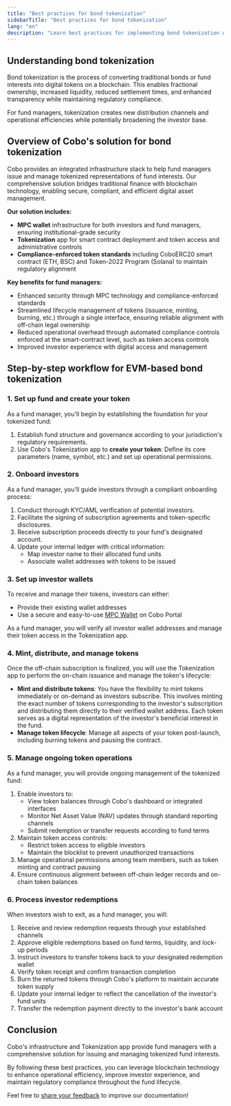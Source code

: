 ```yaml
---
title: "Best practices for bond tokenization"
sidebarTitle: "Best practices for bond tokenization"
lang: "en"
description: "Learn best practices for implementing bond tokenization with Cobo's Tokenization app, from setup to investor redemption."
---
```


## Understanding bond tokenization

Bond tokenization is the process of converting traditional bonds or fund interests into digital tokens on a blockchain. This enables fractional ownership, increased liquidity, reduced settlement times, and enhanced transparency while maintaining regulatory compliance. 

For fund managers, tokenization creates new distribution channels and operational efficiencies while potentially broadening the investor base.

## Overview of Cobo's solution for bond tokenization

Cobo provides an integrated infrastructure stack to help fund managers issue and manage tokenized representations of fund interests. Our comprehensive solution bridges traditional finance with blockchain technology, enabling secure, compliant, and efficient digital asset management.

**Our solution includes:**
- **MPC wallet** infrastructure for both investors and fund managers, ensuring institutional-grade security
- **Tokenization** app for smart contract deployment and token access and administrative controls
- **Compliance-enforced token standards** including CoboERC20 smart contract (ETH, BSC) and Token-2022 Program (Solana) to maintain regulatory alignment

**Key benefits for fund managers:**
- Enhanced security through MPC technology and compliance-enforced standards
- Streamlined lifecycle management of tokens (issuance, minting, burning, etc.) through a single interface, ensuring reliable alignment with off-chain legal ownership
- Reduced operational overhead through automated compliance controls enforced at the smart-contract level, such as token access controls
- Improved investor experience with digital access and management

## Step-by-step workflow for EVM-based bond tokenization

### 1. Set up fund and create your token

As a fund manager, you'll begin by establishing the foundation for your tokenized fund:

1. Establish fund structure and governance according to your jurisdiction's regulatory requirements.
2. Use Cobo's Tokenization app to **create your token**: Define its core parameters (name, symbol, etc.) and set up operational permissions.

### 2. Onboard investors

As a fund manager, you'll guide investors through a compliant onboarding process:

1. Conduct thorough KYC/AML verification of potential investors.
2. Facilitate the signing of subscription agreements and token-specific disclosures.
3. Receive subscription proceeds directly to your fund's designated account.
4. Update your internal ledger with critical information:
   - Map investor name to their allocated fund units
   - Associate wallet addresses with tokens to be issued

### 3. Set up investor wallets

To receive and manage their tokens, investors can either:

- Provide their existing wallet addresses
- Use a secure and easy-to-use [MPC Wallet](/en/portal/mpc-wallets/introduction) on Cobo Portal

As a fund manager, you will verify all investor wallet addresses and manage their token access in the Tokenization app.

### 4. Mint, distribute, and manage tokens

Once the off-chain subscription is finalized, you will use the Tokenization app to perform the on-chain issuance and manage the token's lifecycle:

- **Mint and distribute tokens**: You have the flexibility to mint tokens immediately or on-demand as investors subscribe. This involves minting the exact number of tokens corresponding to the investor's subscription and distributing them directly to their verified wallet address. Each token serves as a digital representation of the investor's beneficial interest in the fund.
- **Manage token lifecycle**: Manage all aspects of your token post-launch, including burning tokens and pausing the contract.

### 5. Manage ongoing token operations

As a fund manager, you will provide ongoing management of the tokenized fund:

1. Enable investors to:
   - View token balances through Cobo's dashboard or integrated interfaces
   - Monitor Net Asset Value (NAV) updates through standard reporting channels
   - Submit redemption or transfer requests according to fund terms
2. Maintain token access controls:
   - Restrict token access to eligible investors
   - Maintain the blocklist to prevent unauthorized transactions
3. Manage operational permissions among team members, such as token minting and contract pausing
4. Ensure continuous alignment between off-chain ledger records and on-chain token balances

### 6. Process investor redemptions

When investors wish to exit, as a fund manager, you will:

1. Receive and review redemption requests through your established channels
2. Approve eligible redemptions based on fund terms, liquidity, and lock-up periods
3. Instruct investors to transfer tokens back to your designated redemption wallet
4. Verify token receipt and confirm transaction completion
5. Burn the returned tokens through Cobo's platform to maintain accurate token supply
6. Update your internal ledger to reflect the cancellation of the investor's fund units
7. Transfer the redemption payment directly to the investor's bank account

## Conclusion

Cobo's infrastructure and Tokenization app provide fund managers with a comprehensive solution for issuing and managing tokenized fund interests. 

By following these best practices, you can leverage blockchain technology to enhance operational efficiency, improve investor experience, and maintain regulatory compliance throughout the fund lifecycle.

<Tip>Feel free to [share your feedback](https://forms.zohopublic.com/cobo/form/DocumentFeedbackForm/formperma/QvLOhxJv1_JMsJ-1dleZ8Itb_7rzN-LtgvsDdxosoVI?referrername=manuals) to improve our documentation!</Tip>
